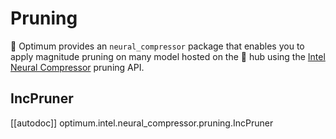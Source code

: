<!--Copyright 2022 The HuggingFace Team. All rights reserved.

Licensed under the Apache License, Version 2.0 (the "License"); you may not use this file except in compliance with
the License. You may obtain a copy of the License at

http://www.apache.org/licenses/LICENSE-2.0

Unless required by applicable law or agreed to in writing, software distributed under the License is distributed on
an "AS IS" BASIS, WITHOUT WARRANTIES OR CONDITIONS OF ANY KIND, either express or implied. See the License for the
specific language governing permissions and limitations under the License.
-->

# Pruning

🤗 Optimum provides an `neural_compressor` package that enables you to apply magnitude pruning on many model hosted on the 🤗 hub using the [Intel Neural Compressor](https://github.com/intel/neural-compressor) pruning API.

## IncPruner

[[autodoc]] optimum.intel.neural_compressor.pruning.IncPruner